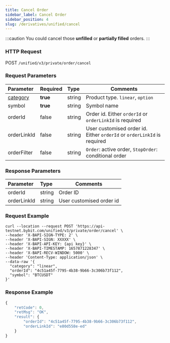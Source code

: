 ```yaml
---
title: Cancel Order
sidebar_label: Cancel Order
sidebar_position: 4
slug: /derivatives/unified/cancel
---
```

:::caution
You could cancel those **unfilled** or **partially filled** orders.
:::

### HTTP Request
POST `/unified/v3/private/order/cancel`

### Request Parameters
| Parameter | Required | Type | Comments|
|:----- |:-------|:-----|------ |
|[category](../enum#category) |**true** |string |Product type. `linear`, `option` |
|symbol |**true** |string |Symbol name|
|orderId |false |string |Order id. Either `orderId` or `orderLinkId` is required |
|orderLinkId |false |string |User customised order id. Either `orderId` or `orderLinkId` is required |
|orderFilter |false |string |`Order`: active order, `StopOrder`: conditional order|

### Response Parameters
| Parameter | Type | Comments|
|:----- |:-----|----- |
|orderId |string |Order ID |
|orderLinkId |string |User customised order id |

### Request Example

<Tabs>
<TabItem value="console-linear" label="linear">

```http
curl --location --request POST 'https://api-testnet.bybit.com/unified/v3/private/order/cancel' \
--header 'X-BAPI-SIGN-TYPE: 2' \
--header 'X-BAPI-SIGN: XXXXX' \
--header 'X-BAPI-API-KEY: {api key}' \
--header 'X-BAPI-TIMESTAMP: 1657871228347' \
--header 'X-BAPI-RECV-WINDOW: 5000' \
--header 'Content-Type: application/json' \
--data-raw '{
  "category": "linear",
  "orderId": "4c51a45f-7795-4b38-9b66-3c306b73f112",
  "symbol": "BTCUSDT"
}'
```

</TabItem>
</Tabs>

### Response Example

<Tabs>
<TabItem value="js linear" label="linear">

```javascript
{
    "retCode": 0,
    "retMsg": "OK",
    "result": {
        "orderId": "4c51a45f-7795-4b38-9b66-3c306b73f112",
        "orderLinkId": "e80d558e-ed"
    }
}
```
</TabItem>
</Tabs>
